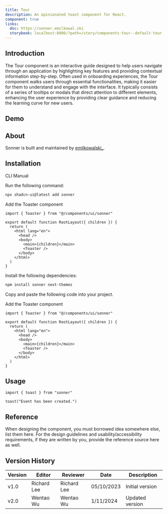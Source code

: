 ```yaml
---
title: Tour
description: An opinionated toast component for React.
component: true
links:
  doc: https://sonner.emilkowal.ski
  storybook: localhost:6006/?path=/story/components-tour--default-tour
---
```


## Introduction

The Tour component is an interactive guide designed to help users navigate through an application by highlighting key features and providing contextual information step-by-step. Often used in onboarding experiences, the Tour component walks users through essential functionalities, making it easier for them to understand and engage with the interface. It typically consists of a series of tooltips or modals that direct attention to different elements, enhancing the user experience by providing clear guidance and reducing the learning curve for new users.

## Demo

<ComponentPreview name="tour-demo" />

## About

Sonner is built and maintained by [emilkowalski\_](https://twitter.com/emilkowalski_).

## Installation

<Tabs defaultValue="cli">

<TabsList>
  <TabsTrigger value="cli">CLI</TabsTrigger>
  <TabsTrigger value="manual">Manual</TabsTrigger>
</TabsList>
<TabsContent value="cli">

<Steps>

<Step>Run the following command:</Step>

```bash
npx shadcn-ui@latest add sonner
```

<Step>Add the Toaster component</Step>

```tsx title="app/layout.tsx" {1,9}
import { Toaster } from "@/components/ui/sonner"

export default function RootLayout({ children }) {
  return (
    <html lang="en">
      <head />
      <body>
        <main>{children}</main>
        <Toaster />
      </body>
    </html>
  )
}
```

</Steps>

</TabsContent>

<TabsContent value="manual">

<Steps>

<Step>Install the following dependencies:</Step>

```bash
npm install sonner next-themes
```

<Step>Copy and paste the following code into your project.</Step>

<ComponentSource name="sonner" />

<Step>Add the Toaster component</Step>

```tsx title="app/layout.tsx" {1,9}
import { Toaster } from "@/components/ui/sonner"

export default function RootLayout({ children }) {
  return (
    <html lang="en">
      <head />
      <body>
        <main>{children}</main>
        <Toaster />
      </body>
    </html>
  )
}
```

</Steps>

</TabsContent>

</Tabs>

## Usage

```tsx
import { toast } from "sonner"
```

```tsx
toast("Event has been created.")
```

## Reference

When designing the component, you must borrowed idea somewhere else, list them here.
For the design guidelines and usability/accessibility requirements, if they are written by you, provide the reference source here as well.

## Version History

| Version | Editor      | Reviewer    | Date       | Description     |
| ------- | ----------- | ----------- | ---------- | --------------- |
| v1.0    | Richard Lee | Richard Lee | 05/10/2023 | Initial version |
| v2.0    | Wentao Wu   | Wentao Wu   | 1/11/2024  | Updated version |
